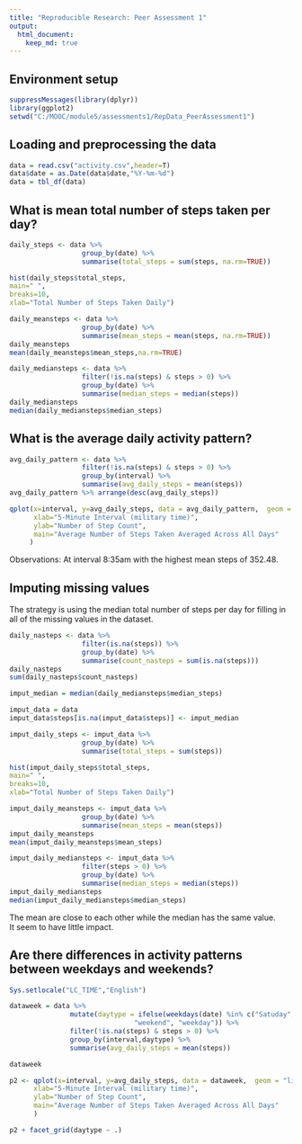 ```yaml
---
title: "Reproducible Research: Peer Assessment 1"
output: 
  html_document:
    keep_md: true
---
```

## Environment setup
```r
suppressMessages(library(dplyr))
library(ggplot2)
setwd("C:/MOOC/module5/assessments1/RepData_PeerAssessment1")
```

## Loading and preprocessing the data
```r
data = read.csv("activity.csv",header=T)
data$date = as.Date(data$date,"%Y-%m-%d")
data = tbl_df(data)
```

## What is mean total number of steps taken per day?
```r
daily_steps <- data %>%
                  group_by(date) %>%
                  summarise(total_steps = sum(steps, na.rm=TRUE))

hist(daily_steps$total_steps,
main=" ",
breaks=10,
xlab="Total Number of Steps Taken Daily")
```

```r
daily_meansteps <- data %>%
                  group_by(date) %>%
                  summarise(mean_steps = mean(steps, na.rm=TRUE))
daily_meansteps
mean(daily_meansteps$mean_steps,na.rm=TRUE)
```

```r
daily_mediansteps <- data %>%
                  filter(!is.na(steps) & steps > 0) %>%
                  group_by(date) %>%
                  summarise(median_steps = median(steps))
daily_mediansteps
median(daily_mediansteps$median_steps)
```
## What is the average daily activity pattern?
```r
avg_daily_pattern <- data %>%
                  filter(!is.na(steps) & steps > 0) %>%
                  group_by(interval) %>%
                  summarise(avg_daily_steps = mean(steps))
avg_daily_pattern %>% arrange(desc(avg_daily_steps))

qplot(x=interval, y=avg_daily_steps, data = avg_daily_pattern,  geom = "line",
      xlab="5-Minute Interval (military time)",
      ylab="Number of Step Count",
      main="Average Number of Steps Taken Averaged Across All Days"
     )

```
  
Observations:
At interval 8:35am with the highest mean steps of 352.48.

## Imputing missing values

The strategy is using the median total number of steps per day for filling in all of the missing values in the dataset.

```r

daily_nasteps <- data %>%
                  filter(is.na(steps)) %>%
                  group_by(date) %>%
                  summarise(count_nasteps = sum(is.na(steps)))
daily_nasteps
sum(daily_nasteps$count_nasteps)
```

```r
imput_median = median(daily_mediansteps$median_steps)

imput_data = data
imput_data$steps[is.na(imput_data$steps)] <- imput_median
```

```r
imput_daily_steps <- imput_data %>%
                  group_by(date) %>%
                  summarise(total_steps = sum(steps))

hist(imput_daily_steps$total_steps,
main=" ",
breaks=10,
xlab="Total Number of Steps Taken Daily")

imput_daily_meansteps <- imput_data %>%
                  group_by(date) %>%
                  summarise(mean_steps = mean(steps))
imput_daily_meansteps
mean(imput_daily_meansteps$mean_steps)

imput_daily_mediansteps <- imput_data %>% 
                  filter(steps > 0) %>%
                  group_by(date) %>%
                  summarise(median_steps = median(steps))
imput_daily_mediansteps
median(imput_daily_mediansteps$median_steps)
```
  
The mean are close to each other while the median has the same value.  
It seem to have little impact.

## Are there differences in activity patterns between weekdays and weekends?
```r
Sys.setlocale("LC_TIME","English")

dataweek = data %>%
               mutate(daytype = ifelse(weekdays(date) %in% c("Satuday", "Sunday"), 
                               "weekend", "weekday")) %>%
               filter(!is.na(steps) & steps > 0) %>% 
               group_by(interval,daytype) %>%
               summarise(avg_daily_steps = mean(steps))

dataweek

p2 <- qplot(x=interval, y=avg_daily_steps, data = dataweek,  geom = "line",
      xlab="5-Minute Interval (military time)",
      ylab="Number of Step Count",
      main="Average Number of Steps Taken Averaged Across All Days"
      )

p2 + facet_grid(daytype ~ .)
```